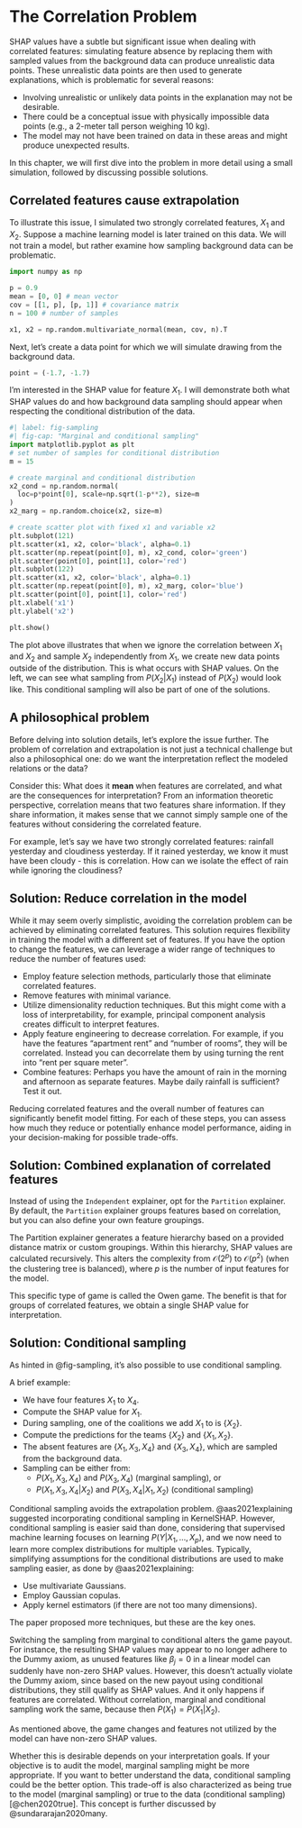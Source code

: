 # The Correlation Problem {#correlation}

SHAP values have a subtle but significant issue when dealing with correlated features:
simulating feature absence by replacing them with sampled values from the background data can produce unrealistic data points.
These unrealistic data points are then used to generate explanations, which is problematic for several reasons:

- Involving unrealistic or unlikely data points in the explanation may not be desirable.
- There could be a conceptual issue with physically impossible data points (e.g., a 2-meter tall person weighing 10 kg).
- The model may not have been trained on data in these areas and might produce unexpected results.

In this chapter, we will first dive into the problem in more detail using a small simulation, followed by discussing possible solutions.

## Correlated features cause extrapolation

To illustrate this issue, I simulated two strongly correlated features, $X_1$ and $X_2$.
Suppose a machine learning model is later trained on this data.
We will not train a model, but rather examine how sampling background data can be problematic.

```python
import numpy as np

p = 0.9
mean = [0, 0] # mean vector
cov = [[1, p], [p, 1]] # covariance matrix
n = 100 # number of samples

x1, x2 = np.random.multivariate_normal(mean, cov, n).T
```

Next, let's create a data point for which we will simulate drawing from the background data.

```python
point = (-1.7, -1.7)
```

I'm interested in the SHAP value for feature $X_1$.
I will demonstrate both what SHAP values do and how background data sampling should appear when respecting the conditional distribution of the data.
```python
#| label: fig-sampling
#| fig-cap: "Marginal and conditional sampling"
import matplotlib.pyplot as plt
# set number of samples for conditional distribution
m = 15

# create marginal and conditional distribution
x2_cond = np.random.normal(
  loc=p*point[0], scale=np.sqrt(1-p**2), size=m
)
x2_marg = np.random.choice(x2, size=m)

# create scatter plot with fixed x1 and variable x2
plt.subplot(121)
plt.scatter(x1, x2, color='black', alpha=0.1)
plt.scatter(np.repeat(point[0], m), x2_cond, color='green')
plt.scatter(point[0], point[1], color='red')
plt.subplot(122)
plt.scatter(x1, x2, color='black', alpha=0.1)
plt.scatter(np.repeat(point[0], m), x2_marg, color='blue')
plt.scatter(point[0], point[1], color='red')
plt.xlabel('x1')
plt.ylabel('x2')

plt.show()
```

The plot above illustrates that when we ignore the correlation between $X_1$ and $X_2$ and sample $X_2$ independently from $X_1$, we create new data points outside of the distribution.
This is what occurs with SHAP values.
On the left, we can see what sampling from $P(X_2 | X_1)$ instead of $P(X_2)$ would look like.
This conditional sampling will also be part of one of the solutions.

## A philosophical problem

Before delving into solution details, let's explore the issue further.
The problem of correlation and extrapolation is not just a technical challenge but also a philosophical one: do we want the interpretation reflect the modeled relations or the data?

Consider this: What does it **mean** when features are correlated, and what are the consequences for interpretation?
From an information theoretic perspective, correlation means that two features share information.
If they share information, it makes sense that we cannot simply sample one of the features without considering the correlated feature.

For example, let's say we have two strongly correlated features: rainfall yesterday and cloudiness yesterday.
If it rained yesterday, we know it must have been cloudy - this is correlation.
How can we isolate the effect of rain while ignoring the cloudiness?

## Solution: Reduce correlation in the model

While it may seem overly simplistic, avoiding the correlation problem can be achieved by eliminating correlated features.
This solution requires flexibility in training the model with a different set of features.
If you have the option to change the features, we can leverage a wider range of techniques to reduce the number of features used:

- Employ feature selection methods, particularly those that eliminate correlated features.
- Remove features with minimal variance.
- Utilize dimensionality reduction techniques. But this might come with a loss of interpretability, for example, principal component analysis creates difficult to interpret features.
- Apply feature engineering to decrease correlation. For example, if you have the features "apartment rent" and "number of rooms", they will be correlated. Instead you can decorrelate them by using turning the rent into "rent per square meter". 
- Combine features: Perhaps you have the amount of rain in the morning and afternoon as separate features. Maybe daily rainfall is sufficient? Test it out.

Reducing correlated features and the overall number of features can significantly benefit model fitting.
For each of these steps, you can assess how much they reduce or potentially enhance model performance, aiding in your decision-making for possible trade-offs.

## Solution: Combined explanation of correlated features

Instead of using the `Independent` explainer, opt for the `Partition` explainer.
By default, the `Partition` explainer groups features based on correlation, but you can also define your own feature groupings.

The Partition explainer generates a feature hierarchy based on a provided distance matrix or custom groupings.
Within this hierarchy, SHAP values are calculated recursively.
This alters the complexity from $\mathcal{O}(2^p)$ to $\mathcal{O}(p^2)$ (when the clustering tree is balanced), where $p$ is the number of input features for the model.

This specific type of game is called the Owen game.
The benefit is that for groups of correlated features, we obtain a single SHAP value for interpretation.

## Solution: Conditional sampling

As hinted in @fig-sampling, it's also possible to use conditional sampling.

A brief example:

- We have four features $X_1$ to $X_4$.
- Compute the SHAP value for $X_1$.
- During sampling, one of the coalitions we add $X_1$ to is $\{X_2\}$.
- Compute the predictions for the teams $\{X_2\}$ and $\{X_1, X_2\}$.
- The absent features are $\{X_1, X_3, X_4\}$ and $\{X_3, X_4\}$, which are sampled from the background data.
- Sampling can be either from:
  - $P(X_1, X_3, X_4)$ and $P(X_3, X_4)$ (marginal sampling), or
  - $P(X_1, X_3, X_4 | X_2)$ and $P(X_3, X_4| X_1, X_2)$ (conditional sampling)

Conditional sampling avoids the extrapolation problem.
@aas2021explaining suggested incorporating conditional sampling in KernelSHAP.
However, conditional sampling is easier said than done, considering that supervised machine learning focuses on learning $P(Y|X_1, \ldots, X_p)$, and we now need to learn more complex distributions for multiple variables.
Typically, simplifying assumptions for the conditional distributions are used to make sampling easier, as done by @aas2021explaining:

- Use multivariate Gaussians.
- Employ Gaussian copulas.
- Apply kernel estimators (if there are not too many dimensions).

The paper proposed more techniques, but these are the key ones.

::: {.callout-warning}

Switching the sampling from marginal to conditional alters the game payout.
For instance, the resulting SHAP values may appear to no longer adhere to the Dummy axiom, as unused features like $\beta_j=0$ in a linear model can suddenly have non-zero SHAP values.
However, this doesn't actually violate the Dummy axiom, since based on the new payout using conditional distributions, they still qualify as SHAP values.
And it only happens if features are correlated.
Without correlation, marginal and conditional sampling work the same, because then $P(X_1) = P(X_1|X_2)$.

:::

As mentioned above, the game changes and features not utilized by the model can have non-zero SHAP values.

Whether this is desirable depends on your interpretation goals.
If your objective is to audit the model, marginal sampling might be more appropriate.
If you want to better understand the data, conditional sampling could be the better option.
This trade-off is also characterized as being true to the model (marginal sampling) or true to the data (conditional sampling) [@chen2020true].
This concept is further discussed by @sundararajan2020many.


